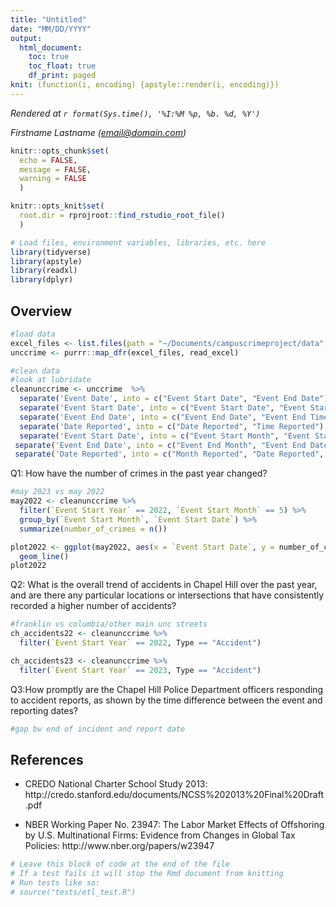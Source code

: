 ```yaml
---
title: "Untitled"
date: "MM/DD/YYYY"
output:
  html_document:
    toc: true
    toc_float: true
    df_print: paged
knit: (function(i, encoding) {apstyle::render(i, encoding)})
---
```

<!-- Timestamp: leave this in to automatically track when a file is rendered -->
*Rendered at `r format(Sys.time(), '%I:%M %p, %b. %d, %Y')`*

<!-- Contact info: leave author/reporter/editor contact info here -->
*Firstname Lastname (<email@domain.com>)*

```r
knitr::opts_chunk$set(
  echo = FALSE,
  message = FALSE,
  warning = FALSE
  )

knitr::opts_knit$set(
  root.dir = rprojroot::find_rstudio_root_file()
  )
```
```r
# Load files, environment variables, libraries, etc. here
library(tidyverse)
library(apstyle)
library(readxl)
library(dplyr)  

```

## Overview

```r
#load data
excel_files <- list.files(path = "~/Documents/campuscrimeproject/data", pattern = "\\.xlsx$", full.names = TRUE)
unccrime <- purrr::map_dfr(excel_files, read_excel)

#clean data
#look at lubridate
cleanunccrime <- unccrime  %>% 
  separate('Event Date', into = c("Event Start Date", "Event End Date"), sep = " - ", convert = TRUE) %>%
  separate('Event Start Date', into = c("Event Start Date", "Event Start Time"), sep = " ", convert = TRUE) %>%
  separate('Event End Date', into = c("Event End Date", "Event End Time"), sep = " ", convert = TRUE) %>%
  separate('Date Reported', into = c("Date Reported", "Time Reported"), sep = " ", convert = TRUE) %>%
  separate('Event Start Date', into = c("Event Start Month", "Event Start Date", "Event Start Year"), sep = "/", convert = TRUE) %>%
 separate('Event End Date', into = c("Event End Month", "Event End Date", "Event End Year"), sep = "/", convert = TRUE) %>%
 separate('Date Reported', into = c("Month Reported", "Date Reported", "Year Reported"), sep = "/", convert = TRUE)
```


Q1: How have the number of crimes in the past year changed?
```r
#may 2023 vs may 2022
may2022 <- cleanunccrime %>%
  filter(`Event Start Year` == 2022, `Event Start Month` == 5) %>%
  group_by(`Event Start Month`, `Event Start Date`) %>%
  summarize(number_of_crimes = n())

plot2022 <- ggplot(may2022, aes(x = `Event Start Date`, y = number_of_crimes)) +
  geom_line()
plot2022
```

Q2: What is the overall trend of accidents in Chapel Hill over the past year, and are there any particular locations or intersections that have consistently recorded a higher number of accidents?
```r
#franklin vs columbia/other main unc streets
ch_accidents22 <- cleanunccrime %>%
  filter(`Event Start Year` == 2022, Type == "Accident")

ch_accidents23 <- cleanunccrime %>%
  filter(`Event Start Year` == 2023, Type == "Accident")
```

Q3:How promptly are the Chapel Hill Police Department officers responding to accident reports, as shown by the time difference between the event and reporting dates?
```r
#gap bw end of incident and report date

```


## References

<!-- This section is for including references to related material -->

- CREDO National Charter School Study 2013: http://credo.stanford.edu/documents/NCSS%202013%20Final%20Draft.pdf

- NBER Working Paper No. 23947: The Labor Market Effects of Offshoring by U.S. Multinational Firms: Evidence from Changes in Global Tax Policies: http://www.nber.org/papers/w23947

<!-- This section is for a tests code block -->

```r
# Leave this block of code at the end of the file
# If a test fails it will stop the Rmd document from knitting
# Run tests like so:
# source("tests/etl_test.R")
```
